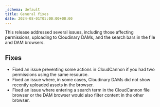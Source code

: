 ```yaml
---
_schema: default
title: General fixes
date: 2024-08-01T05:00:00+00:00
---
```

This release addressed several issues, including those affecting permissions, uploading to Cloudinary DAMs, and the search bars in the file and DAM browsers.

## Fixes

* Fixed an issue preventing some actions in CloudCannon if you had two permissions using the same resource.
* Fixed an issue where, in some cases, Cloudinary DAMs did not show recently uploaded assets in the browser.
* Fixed an issue where entering a search term in the CloudCannon file browser or the DAM browser would also filter content in the other browser.
